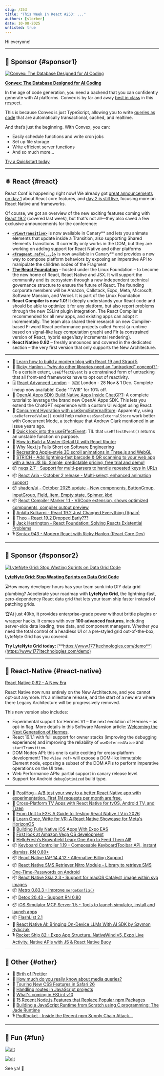 ```yaml
---
slug: /253
title: "This Week In React #253: ..."
authors: [slorber]
date: 10-08-2025
unlisted: true
---
```


Hi everyone!

<Todo />

<!-- truncate -->


<Support />

---

## 💸 Sponsor {#sponsor1}

[![Convex: The Database Designed for AI Coding](/emails/issues/253/convex.jpg)](https://convex.link/thisweekai)

**[Convex: The Database Designed for AI Coding](https://convex.link/thisweekai)**

In the age of code generation, you need a backend that you can confidently generate with AI platforms. Convex is by far and away [best in class](https://stack.convex.dev/introducing-fullstack-bench) in this respect.

This is because Convex is just TypeScript, allowing you to write [queries as code](https://docs.convex.dev/functions/query-functions/) that are automatically transactional, cached, and realtime.

And that’s just the beginning. With Convex, you can:

- Easily schedule functions and write cron jobs
- Set up file storage
- Write efficient server functions
- And so much more…

[Try a Quickstart today](https://docs.convex.dev/quickstarts)

---

## ⚛️ React {#react}

React Conf is happening right now\! We already got [great announcements on day 1](https://www.youtube.com/watch?v=zyVRg2QR6LA) about React core features, and [day 2 is still live](https://www.youtube.com/watch?v=p9OcztRyDl0), focusing more on React Native and frameworks.

Of course, we got an overview of the new exciting features coming with [React 19.2](https://react.dev/blog/2025/10/01/react-19-2) (covered last week), but that's not all—they also saved a few exclusive announcements for the conference:

- [**`<ViewTransition>`**](https://react.dev/reference/react/ViewTransition) is now available in Canary\*\* and lets you animate elements that update inside a Transition, also supporting Shared Elements Transitions. It currently only works in the DOM, but they are working on adding support for React Native and other platforms
- [**`<Fragment ref={...}>`**](https://react.dev/reference/react/Fragment#fragmentinstance) is now available in Canary\*\* and provides a new way to compose platform behaviors by exposing an imperative API to manipulate the children nodes of the Fragment
- [**The React Foundation**](https://react.dev/blog/2025/10/07/introducing-the-react-foundation) – hosted under the Linux Foundation – to become the new home of React, React Native and JSX. It will support the community and its ecosystem through a new independent technical governance structure to ensure the future of React. The founding corporate members will be Amazon, Callstack, Expo, Meta, Microsoft, Software Mansion, and Vercel. It is part of the Linux Foundation
- **React Compiler is now 1.0\!** It deeply understands your React code and should be able to optimize it for any platform, but also report problems through the new ESLint plugin integration. The React Compiler is recommended for all new apps, and existing apps can adopt it incrementally. The team also shared their research on new Compiler-based F-word React performance projects called Forest (a runtime based on signal-like lazy computation graph) and Fir (a constrained version of React, hybrid eager/lazy incremental rendering).
- **React Native 0.82** – freshly announced and covered in the dedicated section – the very first version that only supports the New Architecture.

---

- 💸 [Learn how to build a modern blog with React 19 and Strapi 5](https://strapi.io/blog/how-to-build-a-modern-blog-with-react-19-and-strapi-5?utm_campaign=19282052-Newsletter%20Sponsorships&utm_source=React&utm_medium=2nd%20sponsor&utm_term=tutorial)
- 🧵 [Ricky Hanlon \- "why do other libraries need an “untracked” concept?"](https://x.com/rickhanlonii/status/1974092972821262390): To a certain extent, `useEffectEvent` is a constrained form of untracking that all front-end frameworks have to opt out of reactivity.
- 🗓️ [React Advanced London](https://reactadvanced.com/?utm_source=Newsletter&utm_medium=ThisWeekinReact) -  🇬🇧 London - 28 Nov & 1 Dec. Complete lineup now available! Code "TWIR" for 10% off.
- 📜 [OpenAI Apps SDK: Build Native Apps Inside ChatGPT](https://www.premieroctet.com/blog/en/openai-apps-sdk-build-native-apps-inside-chatgpt): A complete tutorial to leverage the brand new OpenAI Apps SDK. This lets you extend the ChatGPT experience with a custom UI widget using React.
- 📜 [Concurrent Hydration with useSyncExternalStore](https://kurtextrem.de/posts/react-uses-hydration): Apparently, using `useDeferredValue()` could help make `useSyncExternalStore` work better with Concurrent Mode, a technique that Andrew Clark mentioned in an issue years ago.
- 📜 [Quick look into the useEffectEvent](https://www.nico.fyi/blog/quick-look-use-effect-event): TIL that `useEffectEvent()` returns an unstable function on purpose.
- 📜 [How to Build a Master-Detail UI with React Router](https://sergiodxa.com/tutorials/build-a-master-detail-ui-with-react-router)
- 📜 [Why Next.js Falls Short on Software Engineering](https://blog.webf.zone/why-next-js-falls-short-on-software-engineering-d3575614bd08)
- 📜 [Recreating Apple-style 3D scroll animations in Three.js and WebGL](https://www.builder.io/blog/webgl-scroll-animation)
- 💸 [STRICH - Add lightning-fast barcode & QR scanning to your web app with a lean JS lib. Simple, predictable pricing, free trial and demo!](https://strich.io/?ref=twir)
- 📦 [nuqs 2.7 \- Support for multi-parsers to handle repeated keys in URLs](https://github.com/47ng/nuqs/releases/tag/v2.7.0)
- 📦 [React Aria \- October 2 release \- Multi-select, enhanced animation support](https://react-spectrum.adobe.com/releases/2025-10-02.html)
- 📦 [shadcn/ui \- October 2025 update \- New components, ButtonGroup, InputGroup, Field, Item, Empty state, Spinner, kbd](https://ui.shadcn.com/docs/changelog)
- 📦 [React Compiler Marker 1.1 \- VSCode extension, shows optimized components, compiler output preview](https://github.com/blazejkustra/react-compiler-marker)
- 🎥 [Ankita Kulkarni \- React 19.2 Just Changed Everything (Again)](https://www.youtube.com/watch?v=vg0KOq0dHIo)
- 🎥 [Theo \- React 19.2 Dropped Early???](https://www.youtube.com/watch?v=JMTSX7GdDxk)
- 🎥 [Jack Herrington \- React Foundation: Solving Reacts Existential Problems](https://www.youtube.com/watch?v=qbvlcJ0WPuc)
- 🎙️ [Syntax 943 \- Modern React with Ricky Hanlon (React Core Dev)](https://syntax.fm/show/943/modern-react-with-ricky-hanlon-react-core-dev)

<SubscribeFormEmbed placement="middle" />

---

## 💸 Sponsor {#sponsor2}

[![LyteNyte Grid: Stop Wasting Sprints on Data Grid Code](/emails/issues/252/lytenyte.jpg)](https://www.1771technologies.com/demo)

**[LyteNyte Grid: Stop Wasting Sprints on Data Grid Code](https://www.1771technologies.com/demo)**

⌛How many developer hours has your team sunk into DIY data grid plumbing? Accelerate your roadmap with **LyteNyte Grid**, the lightning-fast, zero-dependency React data grid that lets your team ship faster instead of patching grids.  

🏆At just 40kb, it provides enterprise-grade power without brittle plugins or wrapper hacks. It comes with over **100 advanced features**, including server-side data loading, tree data, and component managers. Whether you need the total control of a headless UI or a pre-styled grid out-of-the-box, LyteNyte Grid has you covered. 

**Try LyteNyte Grid today:** [**https://www.1771technologies.com/demo**](https://www.1771technologies.com/demo)

---

## 📱 React-Native {#react-native}

[React Native 0.82 \- A New Era](https://reactnative.dev/blog/2025/10/08/react-native-0.82)

React Native now runs entirely on the New Architecture, and you cannot opt-out anymore. It’s a milestone release, and the start of a new era where there Legacy Architecture will be progressively removed.

This new version also includes:

- Experimental support for Hermes V1 – the next evolution of Hermes – as opt-in flag. More details in this Software Mansion article: [Welcoming the Next Generation of Hermes](https://blog.swmansion.com/welcoming-the-next-generation-of-hermes-67ab5679e184).
- React 19.1.1 with full support for owner stacks (improving the debugging experience) and improving the reliability of `useDeferredValue` and `startTransition`.
- DOM Nodes API: this one is quite exciting for cross-platform development\! The `<View ref>` will expose a DOM-like immutable Element node, exposing a subset of the DOM APIs to perform imperative operations on the UI tree.
- Web Performance APIs: partial support in canary release level.
- Support for Android `debugOptimized` build type.

---

- 💸 [PostHog - A/B test your way to a better React Native app with experimentation. First 1M requests per month are free.](https://go.posthog.com/twir-oct8)
- 📜 [Cross-Platform TV Apps with React Native for tvOS, Android TV, and Tizen](https://www.callstack.com/blog/cross-platform-tv-apps-with-react-native-for-tvos-android-tv-and-tizen)
- 📜 [From Unit to E2E: A Guide to Testing React Native TV in 2026](https://www.callstack.com/blog/testing-react-native-tv-apps)
- 📜 [Learn Once, Write for VR: A React Native Showcase for Meta's HorizonOS](https://www.callstack.com/blog/learn-once-write-for-vr-a-react-native-showcase-for-metas-horizonos)
- 📜 [Building Fully Native iOS Apps With Expo EAS](https://blog.swmansion.com/building-fully-native-ios-apps-with-expo-eas-760b5480d7c5)
- 📜 [First look at Amazon Vega OS development](https://mlangendijk.medium.com/first-look-at-amazon-vega-os-development-21cc5cb1ed73)
- 📜 [HelloFresh’s Brownfield Leap: One App to Feed Them All\!](https://engineering.hellofresh.com/hellofreshs-brownfield-leap-one-app-to-feed-them-all-56244a22ceeb)
- 📦 [Keyboard Controller 1.19 \- Composable KeyboardToolbar API, instant dismiss, RN 0.80+](https://kirillzyusko.github.io/react-native-keyboard-controller/blog/compound-keyboard-toolbar)
- 📦 [React Native IAP 14.4.12 \- Alternative Billing Support](https://hyochan.github.io/react-native-iap/blog/release-14.4.12/)
- 📦 [React Native SMS Retriever Nitro Module \- Library to retrieve SMS One-Time-Passwords on Android](https://github.com/huytdps13400/react-native-sms-retriever-nitro-module)
- 📦 [React Native Skia 2.3 \- Support for macOS Catalyst, image within svg images](https://github.com/Shopify/react-native-skia/releases/tag/v2.3.0)
- 📦 [Metro 0.83.3 \- Improve `mergeConfig()`](https://github.com/facebook/metro/releases/tag/v0.83.3)
- 📦 [Detox 20.43 \- Support RN 0.80](http://github.com/wix/Detox/releases/tag/20.43.0)
- 📦 [iOS Simulator MCP Server 1.5 \- Tools to launch simulator, install and launch apps](https://github.com/joshuayoes/ios-simulator-mcp/releases/tag/v1.5.0)
- 📦 [FlashList 2.1](https://github.com/Shopify/flash-list/releases/tag/v2.1.0)
- 🎥 [React Native AI: Bringing On-Device LLMs With AI SDK by Szymon Rybczak](https://www.youtube.com/watch?v=ctj7hsJClnk)
- 🎙️ [Rocket Ship 82 \- Expo App Structure, NativeWind v5, Expo Live Activity, Native APIs with JS & React Native Buoy](https://share.transistor.fm/s/e3b7ef52)

---

## 🔀 Other {#other}

- 📜 [Birth of Prettier](https://blog.vjeux.com/2025/javascript/birth-of-prettier.html)
- 📜 [How much do you really know about media queries?](https://frontendmasters.com/blog/learn-media-queries/)
- 📜 [Touring New CSS Features in Safari 26](https://css-tricks.com/touring-new-css-features-in-safari-26/)
- 📜 [Handling routes in JavaScript projects](https://www.seancdavis.com/posts/handling-routes-in-javascript-projects/)
- 📜 [What's coming in ESLint v10](https://eslint.org/blog/2025/10/whats-coming-in-eslint-10.0.0/)
- 📜 [15 Recent Node.js Features that Replace Popular npm Packages](http://nodesource.com/blog/nodejs-features-replacing-npm-packages)
- 📜 [Building a JavaScript Runtime from Scratch using C programming: The Jade Runtime](https://devlogs.xyz/blog/building-a-javaScript-runtime)
- 🎙️ [PodRocket \- Inside the Recent npm Supply Chain Attack...](https://socket.dev/blog/podrocket-podcast-npm-supply-chain-attacks)

---

## 🤭 Fun {#fun}

[![alt](/emails/issues/253/meme.jpg)](https://x.com/sebastienlorber/status/1975207745528922591)

[![alt](/emails/issues/253/meme2.jpg)](https://x.com/DelphineBugner/status/1975639870921187682)

See ya! 👋
